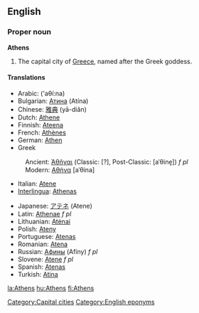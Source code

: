 {{wikipedia}}
==English==

===Proper noun===
'''Athens'''
# The capital city of [[Greece]], named after the Greek goddess.

====Translations====
{{top}}
*Arabic: {{ARchar|[[اثينا|أثينا]]}} ('aθí:na) {{f}}
*Bulgarian: [[Атина]] (Atína) {{f}}
*Chinese: [[雅典]] (yā-diǎn)
*Dutch: [[Athene]]
*Finnish: [[Ateena]]
*French: [[Athènes]]
*German: [[Athen]] {{n}}
*Greek
:Ancient: [[Ἀθῆναι]] (Classic: [?], Post-Classic: [aˈθine̞]) ''f pl''
:Modern: [[Αθήνα]] [aˈθina] {{f}}
*Italian: [[Atene]] {{f}}
*[[Interlingua]]: [[Athenas]]
{{mid}}
*Japanese: [[アテネ]] (Atene)
*Latin: [[Athenae]] ''f pl''
*Lithuanian: [[Atėnai]]
*Polish: [[Ateny]] {{p}}
*Portuguese: [[Atenas]] {{f}}
*Romanian: [[Atena]] {{f}}
*Russian: [[Афины]] (Afíny) ''f pl''
*Slovene: [[Atene]] ''f pl''
*Spanish: [[Atenas]] {{f}}
*Turkish: [[Atina]]
{{bottom}}

[[Category:Capital cities]]
[[Category:English eponyms]]

[[la:Athens]]
[[hu:Athens]]
[[fi:Athens]]